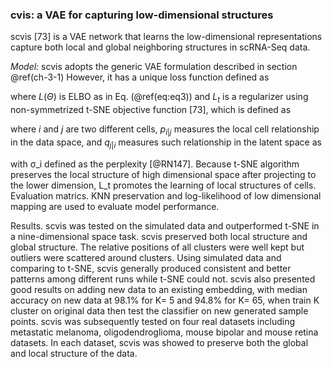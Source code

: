 
### cvis: a VAE for capturing low-dimensional structures  {#ch-5-3-3}

scvis [73] is a VAE network that learns the low-dimensional representations capture both local and global neighboring structures in scRNA-Seq data. 

*Model:* scvis adopts the generic VAE formulation described in section \@ref(ch-3-1) However, it has a unique loss function defined as  

\begin{equation}
L(\Theta)= - \mathcal{L}(\Theta) + \lambda L_{t}(\Theta) (\#eq:eq26)
\end{equation}

where $L(\Theta)$ is ELBO as in Eq. (\@ref(eq:eq3)) and $L_{t}$ is a regularizer using non-symmetrized t-SNE objective function [73], which is defined as

\begin{equation}
L_{t}(\Theta)= \sum_{i=1}^{N}\sum_{j=1,j\neq i}^{N} p_{j\vert i}\log{\frac{p_{j \vert i}}{q_{j \vert i}} } (\#eq:eq27)
\end{equation}

where $i$ and $j$ are two different cells, $p_{i\vert j}$ measures the local cell relationship in the data space, and $q_{j \vert i}$ measures such relationship in the latent space as

\begin{equation}
p_{i \vert j} = \frac{exp(- \frac{\|}{})}{} (\#eq:eq28)
\end{equation}


with σ_i defined as the perplexity [@RN147]. Because t-SNE algorithm preserves the local structure of high dimensional space after projecting to the lower dimension,  L_t promotes the learning of local structures of cells. 
Evaluation matrics.  KNN preservation and log-likelihood of low dimensional mapping are used to evaluate model performance.

Results.  scvis was tested on the simulated data and outperformed t-SNE in a nine-dimensional space task. scvis preserved both local structure and global structure. The relative positions of all clusters were well kept but outliers were scattered around clusters. Using simulated data and comparing to t-SNE, scvis generally produced consistent and better patterns among different runs while t-SNE could not. scvis also presented good results on adding new data to an existing embedding,  with median accuracy on new data at 98.1% for K= 5 and 94.8% for K= 65, when train K cluster on original data then test the classifier on new generated sample points.  scvis was subsequently tested on four real datasets including metastatic melanoma, oligodendroglioma, mouse bipolar and mouse retina datasets. In each dataset, scvis was showed to preserve both the global and local structure of the data.

